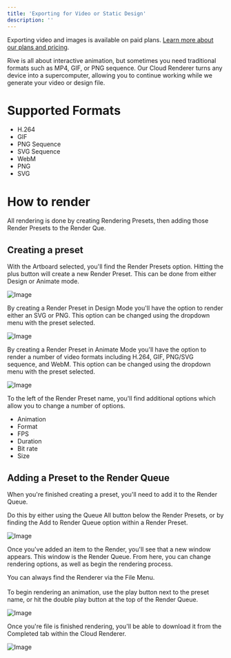 ```yaml
---
title: 'Exporting for Video or Static Design'
description: ''
---
```


<Note>Exporting video and images is available on paid plans. [Learn more about our plans and pricing](https://rive.app/pricing).</Note>

Rive is all about interactive animation, but sometimes you need  traditional formats such as MP4, GIF, or PNG sequence. Our Cloud Renderer turns any device into a supercomputer, allowing you to continue working while we generate your video or design file.

# Supported Formats

- H.264
- GIF
- PNG Sequence
- SVG Sequence
- WebM
- PNG
- SVG

# How to render

All rendering is done by creating Rendering Presets, then adding those Render Presets to the Render Que.

## Creating a preset

With the Artboard selected, you'll find the Render Presets option. Hitting the plus button will create a new Render Preset. This can be done from either Design or Animate mode.

![Image](/images/editor/exporting/36d52cd8-b10b-444f-8231-a1dc74e7511c.webp)

By creating a Render Preset in Design Mode you'll have the option to render either an SVG or PNG. This option can be changed using the dropdown menu with the preset selected.

![Image](/images/editor/exporting/d002a7fd-0c64-4adf-8ed9-bdd886c4ef6a.webp)

By creating a Render Preset in Animate Mode you'll have the option to render a number of video formats including  H.264, GIF, PNG/SVG sequence, and WebM. This option can be changed using the dropdown menu with the preset selected.

![Image](https://ucarecdn.com/e826d407-8977-4ed7-9c02-f35a8a30441b/)

To the left of the Render Preset name, you'll find additional options which allow you to change a number of options.

- Animation
- Format
- FPS
- Duration
- Bit rate
- Size

## Adding a Preset to the Render Queue

When you're finished creating a preset, you'll need to add it to the Render Queue.

Do this by either using the Queue All button below the Render Presets, or by finding the Add to Render Queue option within a Render Preset.

![Image](/images/editor/exporting/af23a14f-9a85-4bf6-af36-10a867fd8ca8.webp)

Once you've added an item to the Render, you'll see that a new window appears. This window is the Render Queue. From here, you can change rendering options, as well as begin the rendering process.

You can always find the Renderer via the File Menu.\
\
To begin rendering an animation, use the play button next to the preset name, or hit the double play button at the top of the Render Queue.

![Image](/images/editor/exporting/137a5d20-809e-4344-9d92-8e41519c7b45.webp)

Once you're file  is finished rendering, you'll be able to download it from the Completed tab within the Cloud Renderer.

![Image](/images/editor/exporting/67a9f6ab-7738-4f6e-bce4-21518e01ca2a.webp)